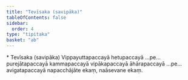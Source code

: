 ```yaml
---
title: "Tevīsaka (savipāka)"
tableOfContents: false
sidebar:
  order: 4
type: "tipitaka"
basket: "ab"
---
```



<DynamicBreadcrumb />

<Paragraph type="center">
* Tevīsaka (savipāka)
</Paragraph>

<Paragraph number="344">
Vippayuttapaccayā hetupaccayā …pe…  purejātapaccayā kammapaccayā vipākapaccayā āhārapaccayā …pe…  avigatapaccayā napacchājāte ekaṃ, naāsevane ekaṃ.
</Paragraph>